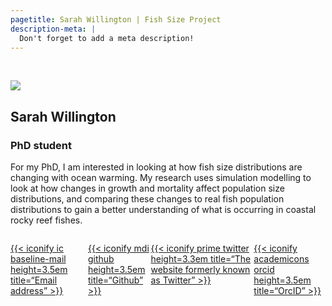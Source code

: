 ```yaml
---
pagetitle: Sarah Willington | Fish Size Project
description-meta: |
  Don't forget to add a meta description!
---
```


::: {.column-screen .hero-img .hero-strip-page}
   
:::

:::::: {.grid .gap-3 .mt-5}
::::: g-col-4
![](../../resources/team-profile-pics/sarah.jpg){.headshot-lg}
:::::

::::: g-col-8
# Sarah Willington

::: text-center
### PhD student {.text-center}
:::

::: p
For my PhD, I am interested in looking at how fish size distributions are changing with ocean warming. My research uses simulation modelling to look at how changes in growth and mortality affect population size distributions, and comparing these changes to real fish population distributions to gain a better understanding of what is occurring in coastal rocky reef fishes.
:::

:::::
::::::

<!-- You can comment out any of these columns (or add new ones) and the icons will adjust accordingly on the page -->
::::: {.container}
:::: {.row .row-cols-auto .flex-wrap .justify-content-center .align-items-center .container-fluid style="display: flex;"}

<!-- ::: {.mx-4} -->
<!-- [{{< iconify gridicons institution height=3.5em title="Staff profile" >}}](https://discover.utas.edu.au/) -->
<!-- ::: -->

::: {.mx-4}
[{{< iconify ic baseline-mail height=3.5em title="Email address" >}}](mailto:sarah.willington@utas.edu.au)
:::

<!-- ::: {.mx-4} -->
<!-- [{{< iconify mdi web height=3.5em title="Website" >}}](../../index.qmd) -->
<!-- ::: -->

::: {.mx-4}
[{{< iconify mdi github height=3.5em title="Github" >}}](https://github.com/swillington/)
:::

::: {.mx-4}
[{{< iconify prime twitter height=3.3em title="The website formerly known as Twitter" >}}](https://twitter.com/ssswillington)
:::

<!-- ::: {.mx-4} -->
<!-- [{{< iconify simple-icons linkedin height=3.3em title="LinkedIn" >}}](https://linkedin.com) -->
<!-- ::: -->

<!-- ::: {.mx-4} -->
<!-- [{{< iconify academicons google-scholar height=3.5em title="Google Scholar" >}}](https://scholar.google.com) -->
<!-- ::: -->

<!-- ::: {.mx-4} -->
<!-- [{{< iconify academicons researchgate height=3.5em title="ResearchGate" >}}](https://researchgate.com) -->
<!-- ::: -->

::: {.mx-4}
[{{< iconify academicons orcid height=3.5em title="OrcID" >}}](https://orcid.org/0009-0005-4540-3553)
:::
::::
:::::

